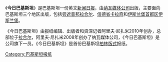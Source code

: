{{expand|time=2016-07-29T15:07:55+00:00}}
{{unreferenced|time=2016-07-29T15:07:55+00:00}}
{{Infobox newspaper
| name                 = 今日巴基斯坦<br>''Pakistan Today''
| logo                 = 
| image                = 
| caption              = 
| alt                  = 
| type                 = [[日报|日报]]
| format               = [[柏林版式|柏林式]]
| owners               = [[纳瓦媒体公司|纳瓦媒体公司]]
| founder              = [[阿里夫·尼扎米|阿里夫·尼扎米]]
| publisher            = 阿里夫·尼扎米
| editor               = 阿里夫·尼扎米，Sarmad Bashir
| chiefeditor          = 
| assoceditor          = 
| maneditor            = 
| newseditor           = 
| managingeditordesign = 
| opeditor             = 
| sportseditor         = 
| photoeditor          = 
| seniorstaff          =
| staff                = 
| foundation           = 2010年
| political            = 自由、温和
| language             = 英语
| headquarters         = 巴基斯坦[[旁遮普邦|旁遮普邦]][[拉合尔|拉合尔]]
| circulation          = 
| sister newspapers    = 
| ISSN                 = 1098-8424
| oclc                 = 38894207
| website              = [http://pakistantoday.com.pk pakistantoday.com.pk]
}}

《'''今日巴基斯坦'''》是巴基斯坦一份英文[[日报|新闻日报]]，由[[纳瓦媒体公司|纳瓦媒体公司]]出版，主要面向巴基斯坦三个地区出版，包括[[旁遮普邦|旁遮普邦]][[拉合尔|拉合尔]]、[[信德省|信德省]][[卡拉奇|卡拉奇]]和[[伊斯兰堡首都区|伊斯兰堡首都区]][[伊斯兰堡|伊斯兰堡]]。

《今日巴基斯坦》由报纸编辑、出版者和资深记者阿里夫·尼扎米2010年创办，总部位于[[拉合尔|拉合尔]]，阿里夫·尼扎米2008年创办了纳瓦媒体公司，《今日巴基斯坦》是公司旗下一员。《今日巴基斯坦》是首份巴基斯坦[[柏林版式|柏林版式]]报纸。
[[Category:巴基斯坦报纸|Category:巴基斯坦报纸]]